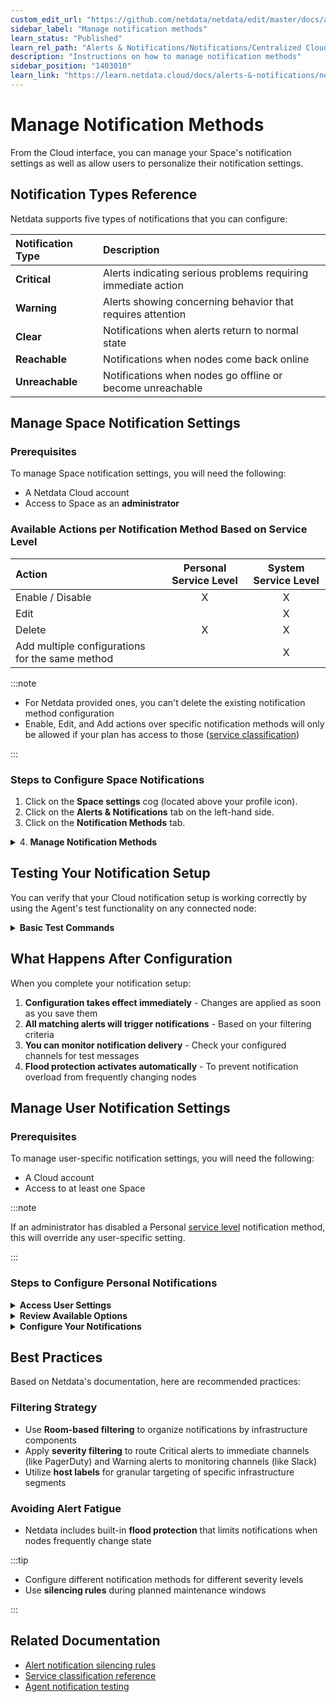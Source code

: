 ```yaml
---
custom_edit_url: "https://github.com/netdata/netdata/edit/master/docs/alerts-and-notifications/notifications/centralized-cloud-notifications/manage-notification-methods.md"
sidebar_label: "Manage notification methods"
learn_status: "Published"
learn_rel_path: "Alerts & Notifications/Notifications/Centralized Cloud Notifications"
description: "Instructions on how to manage notification methods"
sidebar_position: "1403010"
learn_link: "https://learn.netdata.cloud/docs/alerts-&-notifications/notifications/centralized-cloud-notifications/manage-notification-methods"
---
```


# Manage Notification Methods

From the Cloud interface, you can manage your Space's notification settings as well as allow users to personalize their notification settings.

## Notification Types Reference

Netdata supports five types of notifications that you can configure:

| **Notification Type** | **Description**                                               |
|:----------------------|:--------------------------------------------------------------|
| **Critical**          | Alerts indicating serious problems requiring immediate action |
| **Warning**           | Alerts showing concerning behavior that requires attention    |
| **Clear**             | Notifications when alerts return to normal state              |
| **Reachable**         | Notifications when nodes come back online                     |
| **Unreachable**       | Notifications when nodes go offline or become unreachable     |

## Manage Space Notification Settings

### Prerequisites

To manage Space notification settings, you will need the following:

- A Netdata Cloud account
- Access to Space as an **administrator**

### Available Actions per Notification Method Based on Service Level

| **Action**                                      | **Personal Service Level** | **System Service Level** |
|:------------------------------------------------|:--------------------------:|:------------------------:|
| Enable / Disable                                |             X              |            X             |
| Edit                                            |                            |            X             |
| Delete                                          |             X              |            X             |
| Add multiple configurations for the same method |                            |            X             |

:::note

- For Netdata provided ones, you can't delete the existing notification method configuration
- Enable, Edit, and Add actions over specific notification methods will only be allowed if your plan has access to those ([service classification](/docs/alerts-&-notifications/notifications/centralized-cloud-notifications/centralized-cloud-notifications-reference#service-classification))

:::

### Steps to Configure Space Notifications

1. Click on the **Space settings** cog (located above your profile icon).
2. Click on the **Alerts & Notifications** tab on the left-hand side.
3. Click on the **Notification Methods** tab.

<details>
<summary>4. <strong>Manage Notification Methods</strong></summary><br/>

You will be presented with a table of the configured notification methods for the Space. You will be able to:

- **Add a new** notification method configuration:
    - Choose the service from the list of available ones. The available options will depend on your subscription plan.

  :::tip

    - You can optionally provide a name for the configuration so you can refer to it.
    - You can define the filtering criteria, regarding which Rooms the method will apply, and what notifications you want to receive (Critical, Warning, Clear, Reachable and Unreachable).

  :::

    - Depending on the service, different inputs will be present.

  :::note

  Please note that there are mandatory and optional inputs.

  :::

  :::tip

    - If you have doubts on how to configure the service, you can find a link at the top of the modal that takes you to the specific documentation page to help you.

  :::

- **Edit an existing** notification method configuration. Personal level ones can't be edited here, see [Manage User Notification Settings](#manage-user-notification-settings). You will be able to change:
    - The name provided for it
    - Filtering criteria
    - Service-specific inputs

- **Enable/Disable** a given notification method configuration:
    - Use the toggle to enable or disable the notification method configuration

- **Delete an existing** notification method configuration. Netdata provided ones can't be deleted, e.g., Email:
    - Use the trash icon to delete your configuration

</details>

## Testing Your Notification Setup

You can verify that your Cloud notification setup is working correctly by using the Agent's test functionality on any connected node:

<details>
<summary><strong>Basic Test Commands</strong></summary><br/>

```bash
# Switch to the Netdata user
sudo su -s /bin/bash netdata

# Enable debugging
export NETDATA_ALARM_NOTIFY_DEBUG=1

# Test default role (sysadmin)
./plugins.d/alarm-notify.sh test

# Test specific role
./plugins.d/alarm-notify.sh test "webmaster"
```

</details>

## What Happens After Configuration

When you complete your notification setup:

1. **Configuration takes effect immediately** - Changes are applied as soon as you save them
2. **All matching alerts will trigger notifications** - Based on your filtering criteria
3. **You can monitor notification delivery** - Check your configured channels for test messages
4. **Flood protection activates automatically** - To prevent notification overload from frequently changing nodes

## Manage User Notification Settings

### Prerequisites

To manage user-specific notification settings, you will need the following:

- A Cloud account
- Access to at least one Space

:::note

If an administrator has disabled a Personal [service level](/docs/alerts-&-notifications/notifications/centralized-cloud-notifications/centralized-cloud-notifications-reference#service-level) notification method, this will override any user-specific setting.

:::

### Steps to Configure Personal Notifications

<details>
<summary><strong>Access User Settings</strong></summary><br/>

Click on your profile picture and navigate to **Settings** → **Notifications**
</details>

<details>
<summary><strong>Review Available Options</strong></summary><br/>

You are presented with:

- The Personal [service level](/docs/alerts-&-notifications/notifications/centralized-cloud-notifications/centralized-cloud-notifications-reference#service-level) notification methods you can manage
- The list of Spaces and Rooms you have access to

</details>

<details>
<summary><strong>Configure Your Notifications</strong></summary><br/>

On this modal you will be able to:

- **Enable/Disable** the notification method on a personal scope, this applies across all Spaces and Rooms
- **Define what notifications you want to receive** per Space/Room: Critical, Warning, Clear, Reachable and Unreachable
- **Join a Room and activate notifications**:
    - From the **All Rooms** tab, click on the Join button for the Room(s) you want

</details>

## Best Practices

Based on Netdata's documentation, here are recommended practices:

### Filtering Strategy

- Use **Room-based filtering** to organize notifications by infrastructure components
- Apply **severity filtering** to route Critical alerts to immediate channels (like PagerDuty) and Warning alerts to monitoring channels (like Slack)
- Utilize **host labels** for granular targeting of specific infrastructure segments

### Avoiding Alert Fatigue

- Netdata includes built-in **flood protection** that limits notifications when nodes frequently change state

:::tip

- Configure different notification methods for different severity levels
- Use **silencing rules** during planned maintenance windows

:::

## Related Documentation

- [Alert notification silencing rules](/docs/alerts-&-notifications/notifications/centralized-cloud-notifications/manage-alert-notification-silencing-rules)
- [Service classification reference](/docs/alerts-&-notifications/notifications/centralized-cloud-notifications/centralized-cloud-notifications-reference#service-classification)
- [Agent notification testing](/docs/alerts-&-notifications/notifications/agent-dispatched-notifications/agent-notifications-reference#testing-your-notification-setup)
